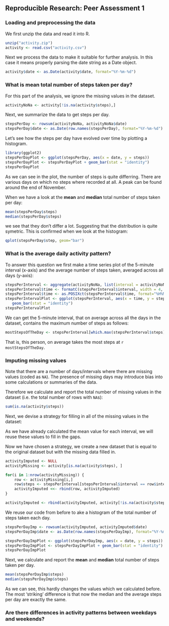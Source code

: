 ## Reproducible Research: Peer Assessment 1

### Loading and preprocessing the data

We first unzip the data and read it into R.

```r
unzip("activity.zip")
activity <- read.csv("activity.csv")
```

Next we process the data to make it suitable for further analysis. In this case
it means properly parsing the date string as a Date object.

```r
activity$date <- as.Date(activity$date, format="%Y-%m-%d")
```

### What is mean total number of steps taken per day?

For this part of the analysis, we ignore the missing values in the dataset.

```r
activityNoNa <- activity[!is.na(activity$steps),]
```

Next, we summarize the data to get steps per day. 

```r
stepsPerDay <- rowsum(activityNoNa, activityNoNa$date)
stepsPerDay$date <- as.Date(row.names(stepsPerDay), format="%Y-%m-%d")
```
Let's see how the steps per day have evolved over time by plotting a histogram.

```r
library(ggplot2)
stepsPerDayPlot <- ggplot(stepsPerDay, aes(x = date, y = steps))
stepsPerDayPlot <- stepsPerDayPlot + geom_bar(stat = "identity")
stepsPerDayPlot
```

As we can see in the plot, the number of steps is quite differring. There are
various days on which no steps where recorded at all. A peak can be found around
the end of November.

When we have a look at the **mean** and **median** total number of steps taken
per day:

```r
mean(stepsPerDay$steps)
median(stepsPerDay$steps)
```

we see that they don't differ a lot. Suggesting that the distribution is quite
symetric. This is confirmed when we look at the histogram:

```r
qplot(stepsPerDay$step, geom="bar")
```

### What is the average daily activity pattern?

To answer this question we first make a time series plot of the 5-minute
interval (x-axis) and the average number of steps taken, averaged across all
days (y-axis):

```r
stepsPerInterval <- aggregate(activityNoNa, list(interval = activityNoNa$interval), mean)
stepsPerInterval$time <- formatC(stepsPerInterval$interval, width = 4, format = "d", flag = "0")
stepsPerInterval$time <- as.POSIXct(stepsPerInterval$time, format="%H%M")
stepsPerIntervalPlot <- ggplot(stepsPerInterval, aes(x = time, y = steps)) +
   geom_bar(stat = "identity")
stepsPerIntervalPlot
```

We can get the 5-minute interval, that on average across all the days in the
dataset, contains the maximum number of steps as follows:

```r
mostStepsOfTheDay <- stepsPerInterval[which.max(stepsPerInterval$steps),]$interval
```

That is, this person, on average takes the most steps at `r mostStepsOfTheDay`.

### Imputing missing values

Note that there are a number of days/intervals where there are missing values
(coded as `NA`). The presence of missing days may introduce bias into some
calculations or summaries of the data.

Therefore we calculate and report the total number of missing values in the
dataset (i.e. the total number of rows with `NA`s):

```r
sum(is.na(activity$steps))
```

Next, we devise a strategy for filling in all of the missing values in the
dataset:

As we have already calculated the mean value for each interval, we will reuse
these values to fill in the gaps.

Now we have chosen a strategy, we create a new dataset that is equal to the
original dataset but with the missing data filled in.

```r
activityImputed <- NULL
activityMissing <- activity[is.na(activity$steps), ]

for(i in 1:nrow(activityMissing)) {
    row <- activityMissing[i,]
    row$steps <- stepsPerInterval[stepsPerInterval$interval == row$interval, ]$steps[1]
    activityImputed <<- rbind(row, activityImputed)
}

activityImputed <- rbind(activityImputed, activity[!is.na(activity$steps), ])
```

We reuse our code from before to ake a histogram of the total number of steps
taken each day.

```r
stepsPerDayImp <- rowsum(activityImputed, activityImputed$date)
stepsPerDayImp$date <- as.Date(row.names(stepsPerDayImp), format="%Y-%m-%d")

stepsPerDayImpPlot <- ggplot(stepsPerDayImp, aes(x = date, y = steps))
stepsPerDayImpPlot <- stepsPerDayImpPlot + geom_bar(stat = "identity")
stepsPerDayImpPlot
```

Next, we calculate and report the **mean** and **median** total number of steps
taken per day.

```r
mean(stepsPerDayImp$steps)
median(stepsPerDayImp$steps)
```

As we can see, this hardly changes the values which we calculated before. The
most 'striking' difference is that now the median and the average steps per day
are exactly the same.

### Are there differences in activity patterns between weekdays and weekends?
